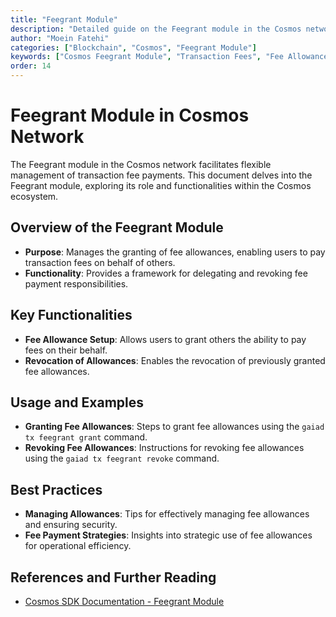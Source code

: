 ```yaml
---
title: "Feegrant Module"
description: "Detailed guide on the Feegrant module in the Cosmos network, covering its functionalities in granting and managing fee allowances."
author: "Moein Fatehi"
categories: ["Blockchain", "Cosmos", "Feegrant Module"]
keywords: ["Cosmos Feegrant Module", "Transaction Fees", "Fee Allowances", "Cosmos Network"]
order: 14
---
```


# Feegrant Module in Cosmos Network

The Feegrant module in the Cosmos network facilitates flexible management of transaction fee payments. This document delves into the Feegrant module, exploring its role and functionalities within the Cosmos ecosystem.

## Overview of the Feegrant Module
- **Purpose**: Manages the granting of fee allowances, enabling users to pay transaction fees on behalf of others.
- **Functionality**: Provides a framework for delegating and revoking fee payment responsibilities.

## Key Functionalities
- **Fee Allowance Setup**: Allows users to grant others the ability to pay fees on their behalf.
- **Revocation of Allowances**: Enables the revocation of previously granted fee allowances.

## Usage and Examples
- **Granting Fee Allowances**: Steps to grant fee allowances using the `gaiad tx feegrant grant` command.
- **Revoking Fee Allowances**: Instructions for revoking fee allowances using the `gaiad tx feegrant revoke` command.

## Best Practices
- **Managing Allowances**: Tips for effectively managing fee allowances and ensuring security.
- **Fee Payment Strategies**: Insights into strategic use of fee allowances for operational efficiency.

## References and Further Reading
- [Cosmos SDK Documentation - Feegrant Module](https://docs.cosmos.network/master/modules/feegrant/)

